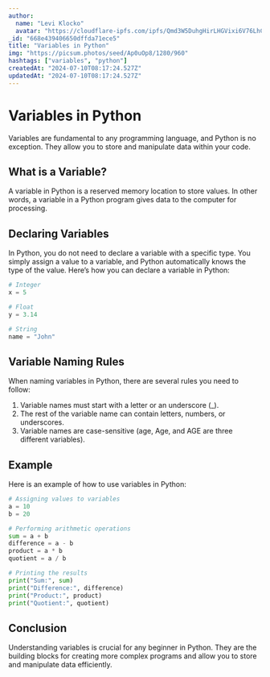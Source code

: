 ```yaml
---
author:
  name: "Levi Klocko"
  avatar: "https://cloudflare-ipfs.com/ipfs/Qmd3W5DuhgHirLHGVixi6V76LhCkZUz6pnFt5AJBiyvHye/avatar/79.jpg"
_id: "668e439406650dffda71ece5"
title: "Variables in Python"
img: "https://picsum.photos/seed/Ap0uOp8/1280/960"
hashtags: ["variables", "python"]
createdAt: "2024-07-10T08:17:24.527Z"
updatedAt: "2024-07-10T08:17:24.527Z"
---
```


# Variables in Python

Variables are fundamental to any programming language, and Python is no exception. They allow you to store and manipulate data within your code.

## What is a Variable?

A variable in Python is a reserved memory location to store values. In other words, a variable in a Python program gives data to the computer for processing.

## Declaring Variables

In Python, you do not need to declare a variable with a specific type. You simply assign a value to a variable, and Python automatically knows the type of the value. Here’s how you can declare a variable in Python:

```python
# Integer
x = 5

# Float
y = 3.14

# String
name = "John"
```

## Variable Naming Rules

When naming variables in Python, there are several rules you need to follow:

1. Variable names must start with a letter or an underscore (_).
2. The rest of the variable name can contain letters, numbers, or underscores.
3. Variable names are case-sensitive (age, Age, and AGE are three different variables).

## Example

Here is an example of how to use variables in Python:

```python
# Assigning values to variables
a = 10
b = 20

# Performing arithmetic operations
sum = a + b
difference = a - b
product = a * b
quotient = a / b

# Printing the results
print("Sum:", sum)
print("Difference:", difference)
print("Product:", product)
print("Quotient:", quotient)
```

## Conclusion

Understanding variables is crucial for any beginner in Python. They are the building blocks for creating more complex programs and allow you to store and manipulate data efficiently.
